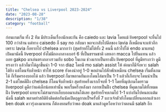 ```yaml
---
title: "Chelsea vs Liverpool 2023-2024"
date: "2023-08-28"
description: "1/38"
category: "football"
---
```


ก่อนเกมเริ่ม ทั้ง 2 ทีม มีประเด็นเรื่องนักเตะกัน คือ caiedo และ lavia โดยแม้ liverpool จะยื่นไป 100 กว่าล้าน แต่ทาง caisedo ก็ say no กลับมา พอจะกลับไปดีลของ lavia ก็เหมือนจะแห้วอีก เพราะ lavia ก็อยากไป chelsea มากกว่า (สุดท้ายก็ไม่ได้ทั้ง 2 คนนี้ แล้วไปได้ endo มาแทน)
  เปิดมานัดนี้ liverpool ยังไม่มีกองกลางเบอร์ 6 ที่เป็นธรรมชาติ เลยเอา macca ไปยืนแทน แล้วถอย gakpo มาเล่นตรงกลางรวมกับ sobo ในเกม ช่วงแรกเป็นทางฝั่ง liverpool ที่ดูมีทรงกว่า ดูมีทรงกว่า แล้วก็มาได้ลูกขึ้นนำ 1-0 จาก diaz โดยมี mo salah assist ให้ ต่อมาก็มีจังหวะ salah ได้ยิง แต่โดนจับล้ำหน้า ทำให้ score ยังคงนำอยู่ 1-0 
  พอผ่านไปสักพักเหมือน chelsea เริ่มตั้งเกมได้ ก็เริ่มครองบอลได้ แล้ว liverpool ก็มาพลาดกันเองโดนไล่มาเป็น 1-1 แล้วก็เกือบจะโดนนำเป็น 2-1 แต่โชคดีฝั่ง chelsea ก็โดนจับล้ำหน้า สุดท้ายครึ่งแรกก็จบที่ 1-1 โดยที่ณุปเกมโดยรวม liverpool ดูดีกว่าแค่เล็กน้อยเท่านั้น
  พอเรื่มครึ่งหลังมา กลายเป็นฝั่ง chelsea ที่คุมเกมได้ทั้งหมด ฝั่ง liverpool แทบจะไม่สามารถเก็บบอลมาเล่นได้เลย สุดท้ายก็จบเกมไป 1-1 แบ่งกันไปคนละแต้ม
  นัดนี้ salah พลาดทำสถิติยิงติดต่อกันนัดเปิดฤดูกาลเป็ฯครั้งที่ 7 แถวเจ้าตัวยังโดนเปลี่ยนออกแล้วเอา ben doak ดาวรุ่งลงมาแทน ก็ต้องยอมรับว่าพอ doak มาแล้วดูหวือหว่ากว่าตอนมี salah อีก

